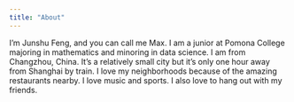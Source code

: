 ```yaml
---
title: "About"
---
```


I'm Junshu Feng, and you can call me Max. I am a junior at Pomona College majoring in mathematics and minoring in data science. I am from Changzhou, China. It's a relatively small city but it's only one hour away from Shanghai by train. I love my neighborhoods because of the amazing restaurants nearby. I love music and sports. I also love to hang out with my friends.
